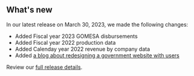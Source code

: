 ## What's new

In our latest release on March 30, 2023, we made the following changes:

- Added <Link href="/how-revenue-works/gomesa/" linkType="default">Fiscal year 2023 GOMESA disbursements</Link>
- Added <Link href="/downloads/production/" linkType="default">Fiscal year 2022 production data</Link>
- Added <Link href="/downloads/federal-revenue-by-company/" linkType="default">Calenday year 2022 revenue by company data</Link>
- Added [a blog about redesigning a government website with users](https://blog-nrrd.doi.gov/modernize-government-website/)

Review our [full release details](https://github.com/ONRR/nrrd/releases).
